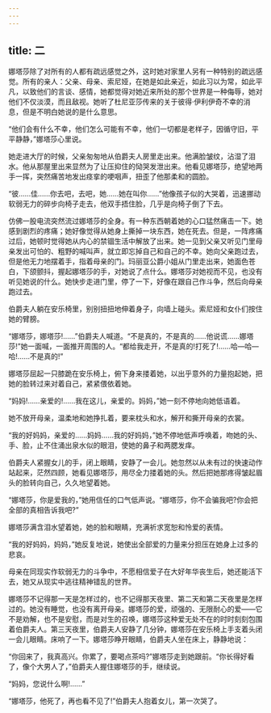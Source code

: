 ```yaml
---
---
---
```

title: 二
---




娜塔莎除了对所有的人都有疏远感觉之外，这时她对家里人另有一种特别的疏远感觉。所有的亲人：父亲、母亲、索尼娅，在她是如此亲近，如此习以为常，如此平凡，以致他们的言谈、感情，她都觉得对她近来所处的那个世界是一种侮辱，她对他们不仅淡漠，而且敌视。她听了杜尼亚莎传来的关于彼得·伊利伊奇不幸的消息，但是不明白她说的是什么意思。

“他们会有什么不幸，他们怎么可能有不幸，他们一切都是老样子，因循守旧，平平静静，”娜塔莎心里说。

她走进大厅的时候，父亲匆匆地从伯爵夫人房里走出来。他满脸皱纹，沾湿了泪水。他从那屋里出来显然为了让压抑住的恸哭发泄出来。他看见娜塔莎，绝望地两手一挥，突然痛苦地发出痉挛的哽咽声，扭歪了他那柔和的圆脸。

“彼……佳……你去吧，去吧，她……她在叫你……”他像孩子似的大哭着，迅速挪动软弱无力的碎步向椅子走去，他双手捂住脸，几乎是向椅子倒了下去。

仿佛一股电流突然流过娜塔莎的全身。有一种东西朝着她的心口猛然痛击一下。她感到剧烈的疼痛；她好像觉得从她身上撕掉一块东西，她在死去。但是，一阵疼痛过后，她顿时觉得她从内心的禁锢生活中解放了出来。她一见到父亲又听见门里母亲发出可怕的、粗野的喊叫声，就立即忘掉自己和自己的不幸。她向父亲跑过去，但是他无力地摆着手，指着母亲的门。玛丽亚公爵小姐从门里走出来，她面色苍白，下颌颤抖，握起娜塔莎的手，对她说了点什么。娜塔莎对她视而不见，也没有听见她说的什么。她快步走进门里，停了一下，好像在跟自己作斗争，然后向母亲跑过去。

伯爵夫人躺在安乐椅里，别别扭扭地伸着身子，向墙上碰头。索尼娅和女仆们按住她的臂膀。

“娜塔莎，娜塔莎!……”伯爵夫人喊道。“不是真的，不是真的……他说谎……娜塔莎!”她一面喊，一面推开周围的人。“都给我走开，不是真的!打死了!……哈—哈—哈!……不是真的!”

娜塔莎屈起一只膝跪在安乐椅上，俯下身来搂着她，以出乎意外的力量抱起她，把她的脸转过来对着自己，紧紧偎依着她。

“妈妈!……亲爱的!……我在这儿，亲爱的。妈妈，”她一刻不停地向她低语着。

她不放开母亲，温柔地和她挣扎着，要来枕头和水，解开和撕开母亲的衣裳。

“我的好妈妈，亲爱的……妈妈……我的好妈妈，”她不停地低声呼唤着，吻她的头、手、脸，止不住涌出泉水似的眼泪，使她的鼻子和两腮发痒。

伯爵夫人紧握女儿的手，闭上眼睛，安静了一会儿。她忽然以从未有过的快速动作站起来，茫然四顾，她看见娜塔莎，用尽全力搂着她的头。然后把她那疼得皱起眉头的脸转向自己，久久地望着她。

“娜塔莎，你是爱我的，”她用信任的口气低声说。“娜塔莎，你不会骗我吧?你会把全部的真相告诉我吧?”

娜塔莎满含泪水望着她，她的脸和眼睛，充满祈求宽恕和怜爱的表情。

“我的好妈妈，妈妈，”她反复地说，她使出全部爱的力量来分担压在她身上过多的悲哀。

母亲在同现实作软弱无力的斗争中，不愿相信爱子在大好年华丧生后，她还能活下去，她又从现实中逃往精神错乱的世界。

娜塔莎不记得那一天是怎样过的，也不记得那天夜里、第二天和第二天夜里是怎样过的。她没有睡觉，也没有离开母亲。娜塔莎的爱，顽强的、无限耐心的爱——它不是劝解，也不是安慰，而是对生的召唤，娜塔莎这种爱无处不在的时时刻刻包围着伯爵夫人。第三天夜里，伯爵夫人安静了几分钟，娜塔莎在安乐椅上手支着头闭一会儿眼睛。床响了一下。娜塔莎睁开眼睛，伯爵夫人坐在床上，静静地说：

“你回来了，我真高兴。你累了，要喝点茶吗?”娜塔莎走到她跟前。“你长得好看了，像个大男人了，”伯爵夫人握住娜塔莎的手，继续说。

“妈妈，您说什么啊!……”

“娜塔莎，他死了，再也看不见了!”伯爵夫人抱着女儿，第一次哭了。